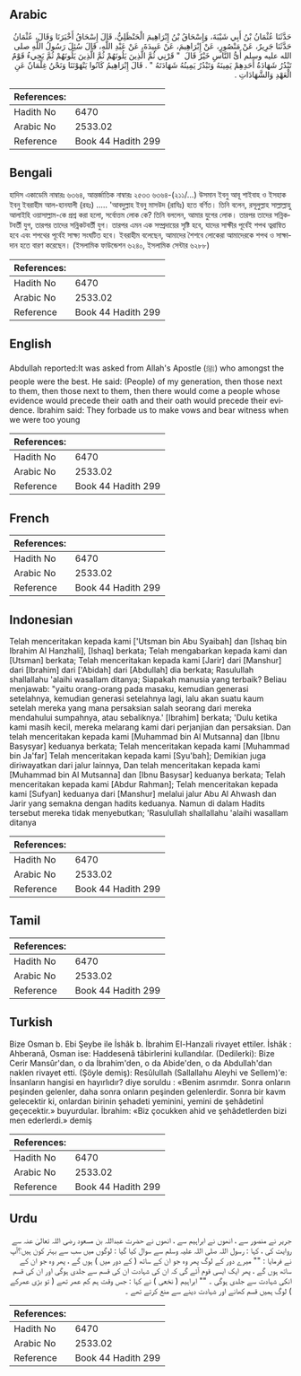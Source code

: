 ## Arabic


<div dir="rtl" lang="ar" style={{fontSize:'larger',backgroundColor:'#f8f9fa',padding:20}}>
حَدَّثَنَا عُثْمَانُ بْنُ أَبِي شَيْبَةَ، وَإِسْحَاقُ بْنُ إِبْرَاهِيمَ الْحَنْظَلِيُّ، قَالَ إِسْحَاقُ أَخْبَرَنَا وَقَالَ، عُثْمَانُ حَدَّثَنَا جَرِيرٌ، عَنْ مَنْصُورٍ، عَنْ إِبْرَاهِيمَ، عَنْ عَبِيدَةَ، عَنْ عَبْدِ اللَّهِ، قَالَ سُئِلَ رَسُولُ اللَّهِ صلى الله عليه وسلم أَىُّ النَّاسِ خَيْرٌ قَالَ ‏ "‏ قَرْنِي ثُمَّ الَّذِينَ يَلُونَهُمْ ثُمَّ الَّذِينَ يَلُونَهُمْ ثُمَّ يَجِيءُ قَوْمٌ تَبْدُرُ شَهَادَةُ أَحَدِهِمْ يَمِينَهُ وَتَبْدُرُ يَمِينُهُ شَهَادَتَهُ ‏"‏ ‏.‏ قَالَ إِبْرَاهِيمُ كَانُوا يَنْهَوْنَنَا وَنَحْنُ غِلْمَانٌ عَنِ الْعَهْدِ وَالشَّهَادَاتِ ‏.‏
</div>
<div style={{backgroundColor:'#f8f9fa',padding:20, marginBottom: 10}}><table> <thead> <tr> <th>References:</th> <th></th> </tr> </thead> <tbody><tr><td>Hadith No</td><td>6470</td></tr><tr><td>Arabic No</td><td>2533.02</td></tr><tr><td>Reference</td><td>Book 44 Hadith 299</td></tr></tbody></table></div>

## Bengali


<div dir="ltr" lang="bn" style={{fontSize:'larger',backgroundColor:'#f8f9fa',padding:20}}>
হাদিস একাডেমি নাম্বারঃ ৬৩৬৪, আন্তর্জাতিক নাম্বারঃ ২৫৩৩ ৬৩৬৪-(২১১/…) উসমান ইবনু আবূ শাইবাহ ও ইসহাক ইবনু ইবরাহীম আল-হানযালী (রহঃ) ..... 'আবদুল্লাহ ইবনু মাসউদ (রাযিঃ) হতে বর্ণিত। তিনি বলেন, রসূলুল্লাহ সাল্লাল্লাহু আলাইহি ওয়াসাল্লাম-কে প্রশ্ন করা হলো, সর্বোত্তম লোক কে? তিনি বললেন, আমার যুগের লোক। তারপর তাদের সন্নিকটবর্তী যুগ, তারপর তাদের সন্নিকটবর্তী যুগ। তারপর এমন এক সম্প্রদায়ের সৃষ্টি হবে, যাদের সাক্ষীর পূর্বেই শপথ ত্বরান্বিত হবে এবং শপথের পূর্বেই সাক্ষ্য সংঘটিত হবে। ইবরাহীম বলেছেন, আমাদের শৈশবে লোকেরা আমাদেরকে শপথ ও সাক্ষাদান হতে বারণ করেছেন। (ইসলামিক ফাউন্ডেশন ৬২৪০, ইসলামিক সেন্টার ৬২৮৮)
</div>
<div style={{backgroundColor:'#f8f9fa',padding:20, marginBottom: 10}}><table> <thead> <tr> <th>References:</th> <th></th> </tr> </thead> <tbody><tr><td>Hadith No</td><td>6470</td></tr><tr><td>Arabic No</td><td>2533.02</td></tr><tr><td>Reference</td><td>Book 44 Hadith 299</td></tr></tbody></table></div>

## English


<div dir="ltr" lang="en" style={{fontSize:'larger',backgroundColor:'#f8f9fa',padding:20}}>
Abdullah reported:It was asked from Allah's Apostle (ﷺ) who amongst the people were the best. He said: (People) of my generation, then those next to them, then those next to them, then there would come a people whose evidence would precede their oath and their oath would precede their evidence. Ibrahim said: They forbade us to make vows and bear witness when we were too young
</div>
<div style={{backgroundColor:'#f8f9fa',padding:20, marginBottom: 10}}><table> <thead> <tr> <th>References:</th> <th></th> </tr> </thead> <tbody><tr><td>Hadith No</td><td>6470</td></tr><tr><td>Arabic No</td><td>2533.02</td></tr><tr><td>Reference</td><td>Book 44 Hadith 299</td></tr></tbody></table></div>

## French


<div dir="ltr" lang="fr" style={{fontSize:'larger',backgroundColor:'#f8f9fa',padding:20}}>

</div>
<div style={{backgroundColor:'#f8f9fa',padding:20, marginBottom: 10}}><table> <thead> <tr> <th>References:</th> <th></th> </tr> </thead> <tbody><tr><td>Hadith No</td><td>6470</td></tr><tr><td>Arabic No</td><td>2533.02</td></tr><tr><td>Reference</td><td>Book 44 Hadith 299</td></tr></tbody></table></div>

## Indonesian


<div dir="ltr" lang="id" style={{fontSize:'larger',backgroundColor:'#f8f9fa',padding:20}}>
Telah menceritakan kepada kami ['Utsman bin Abu Syaibah] dan [Ishaq bin Ibrahim Al Hanzhali], [Ishaq] berkata; Telah mengabarkan kepada kami dan [Utsman] berkata; Telah menceritakan kepada kami [Jarir] dari [Manshur] dari [Ibrahim] dari ['Abidah] dari [Abdullah] dia berkata; Rasulullah shallallahu 'alaihi wasallam ditanya; Siapakah manusia yang terbaik? Beliau menjawab: "yaitu orang-orang pada masaku, kemudian generasi setelahnya, kemudian generasi setelahnya lagi, lalu akan suatu kaum setelah mereka yang mana persaksian salah seorang dari mereka mendahului sumpahnya, atau sebaliknya.' [Ibrahim] berkata; 'Dulu ketika kami masih kecil, mereka melarang kami dari perjanjian dan persaksian. Dan telah menceritakan kepada kami [Muhammad bin Al Mutsanna] dan [Ibnu Basysyar] keduanya berkata; Telah menceritakan kepada kami [Muhammad bin Ja'far] Telah menceritakan kepada kami [Syu'bah]; Demikian juga diriwayatkan dari jalur lainnya, Dan telah menceritakan kepada kami [Muhammad bin Al Mutsanna] dan [Ibnu Basysar] keduanya berkata; Telah menceritakan kepada kami [Abdur Rahman]; Telah menceritakan kepada kami [Sufyan] keduanya dari [Manshur] melalui jalur Abu Al Ahwash dan Jarir yang semakna dengan hadits keduanya. Namun di dalam Hadits tersebut mereka tidak menyebutkan; 'Rasulullah shallallahu 'alaihi wasallam ditanya
</div>
<div style={{backgroundColor:'#f8f9fa',padding:20, marginBottom: 10}}><table> <thead> <tr> <th>References:</th> <th></th> </tr> </thead> <tbody><tr><td>Hadith No</td><td>6470</td></tr><tr><td>Arabic No</td><td>2533.02</td></tr><tr><td>Reference</td><td>Book 44 Hadith 299</td></tr></tbody></table></div>

## Tamil


<div dir="ltr" lang="ta" style={{fontSize:'larger',backgroundColor:'#f8f9fa',padding:20}}>

</div>
<div style={{backgroundColor:'#f8f9fa',padding:20, marginBottom: 10}}><table> <thead> <tr> <th>References:</th> <th></th> </tr> </thead> <tbody><tr><td>Hadith No</td><td>6470</td></tr><tr><td>Arabic No</td><td>2533.02</td></tr><tr><td>Reference</td><td>Book 44 Hadith 299</td></tr></tbody></table></div>

## Turkish


<div dir="ltr" lang="tr" style={{fontSize:'larger',backgroundColor:'#f8f9fa',padding:20}}>
Bize Osman b. Ebi Şeybe ile İshâk b. İbrahim El-Hanzali rivayet ettiler. İshâk : Ahberanâ, Osman ise: Haddesenâ tâbirlerini kullandılar. (Dedilerki): Bize Cerir Mansûr'dan, o da İbrahim'den, o da Abide'den, o da Abdullah'dan naklen rivayet etti. (Şöyle demiş): Resûlullah (Sallallahu Aleyhi ve Sellem)'e: İnsanların hangisi en hayırlıdır? diye soruldu : «Benim asrımdır. Sonra onların peşinden gelenler, daha sonra onların peşinden gelenlerdir. Sonra bir kavm gelecektir ki, onlardan birinin şehadeti yeminini, yemini de şehâdetinİ geçecektir.» buyurdular. İbrahim: «Biz çocukken ahid ve şehâdetlerden bizi men ederlerdi.» demiş
</div>
<div style={{backgroundColor:'#f8f9fa',padding:20, marginBottom: 10}}><table> <thead> <tr> <th>References:</th> <th></th> </tr> </thead> <tbody><tr><td>Hadith No</td><td>6470</td></tr><tr><td>Arabic No</td><td>2533.02</td></tr><tr><td>Reference</td><td>Book 44 Hadith 299</td></tr></tbody></table></div>

## Urdu


<div dir="rtl" lang="ur" style={{fontSize:'larger',backgroundColor:'#f8f9fa',padding:20}}>
جریر نے منصور سے ، انھوں نے ابراہیم سے ، انھوں نے حضرت عبداللہ بن مسعود رضی اللہ تعالیٰ عنہ سے روایت کی ، کہا : رسول اللہ صلی اللہ علیہ وسلم سے سوال کیا گیا : لوگوں میں سب سے بہتر کون ہیں؟آپ نے فرمایا : "" میرے دور کے لوگ پھر وہ جو ان کے ساتھ ( کے دور میں ) ہوں گے ، پھر وہ جو ان کے ساتھ ہوں گے ، پھر ایک ایسی قوم آئے گی کہ ان کی شہادت ان کی قسم سے جلدی ہوگی اور ان کی قسم انکی شہادت سے جلدی ہوگی ۔ "" ابراہیم ( نخعی ) نے کہا : جس وقت ہم کم عمر تھے ( تو بڑی عمرکے ) لوگ ہمیں قسم کھانے اور شہادت دینے سے منع کرتے تھے ۔
</div>
<div style={{backgroundColor:'#f8f9fa',padding:20, marginBottom: 10}}><table> <thead> <tr> <th>References:</th> <th></th> </tr> </thead> <tbody><tr><td>Hadith No</td><td>6470</td></tr><tr><td>Arabic No</td><td>2533.02</td></tr><tr><td>Reference</td><td>Book 44 Hadith 299</td></tr></tbody></table></div>